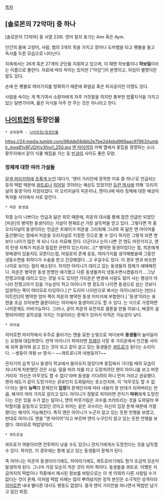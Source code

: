 [[목차]]
== [솔로몬의 72악마] 중 하나 ==
[솔로몬의 72악마] 중 서열 23위. 영어 철자 표기는 Aim 혹은 Aym.

인간의 몸에 고양이, 사람, 뱀의 3개의 목을 가지고 장어나 도마뱀을 타고 횃불을 들고 독사를 두른 모습으로 나타난다.

지옥에서는 26개 혹은 27개의 군단을 지휘하고 있으며, 이 때엔 하보륨이나 '''하보림'''이라는 이름으로 불린다. 자료에 따라 차이는 있지만 ["아임"]이 본명이고, 아임이 별명이란 말도 있다.

손에 든 횃불로 여러가지를 방화하기 때문에 화염공 혹은 파괴공이란 이명도 있다.

사람을 속이는 게 특기여서 소환자에게 자주 거짓말을 하지만 풍부한 법률지식을 가지고 있는 달변가이며, 옳은 지식을 아주 안 주는 것은 아니라고 한다.

== [[나이트런]]의 등장인물 ==
 * 상위항목 : [[나이트런/등장인물]]

https://24.media.tumblr.com/96dde58dbb2e7be2d4ebd966aac97963/tumblr_mxg81v9FJQ1rlv3fno1_250.jpg
[[앤 마이어]]의 카페 옆에서 꽃집을 경영하는 소녀. 황무지에서 같이 식물 채집을 가는 등 [[빈(나이트런)|빈]]과의 사이도 좋은 모양.

=== 정체에 대한 여러 가설들 ===
[[머리카락/갈색|갈색 머리카락]]에 [[눈/녹색|초록색 눈]]인 데다가, '앤이 가리안에 정착한 이유 중 하나'로 언급되는 등의 떡밥 때문에 [[콰트로(나이트런)|콰트로]]나 [[피어(나이트런)|피어]]일 것이라는 예상도 있었지만 [[듀란 맥그루거|듀란 박사]]에 의해 '오리지널의 동생'이라 지칭되었다. 이 오리지널이 피온이냐, 앤이냐에 따라 정체에 대한 예상이 독자들 사이에서 서로 갈린다.

 * 피온 동생설
작중 눈이 나쁘다는 언급과 닮은 외모 때문에, 피온의 대사를 통해 잠깐 언급만 되었던 [피온]의 병약한 동생이라는 가설이 현재로선 가장 설득력을 얻고 있다. 그렇다면 작 중 오리지널의 동생이라는 언급은 프레이가 피온을 그리워해 그녀와 꼭 닮은 앤 마이어를 출산했다는 점에서 피온을 오리지널로 지칭한 것으로 볼 수 있다
하지만 그렇게 되면 앤보다 나이가 많은 게 되니 다소 미묘해 진다. 더군다나 눈이 나쁜 건 앤도 마찬가지고, 앤의 탄생 자체가 피온과 밀접한 관련이 있는지라(...)[* 병약한 동생이었다는 점, 피온에게 뒷배경이 있을지도 모른다는점, 마일로의 존재 등등, 여러가지를 생각해봤을때 그동안 냉동수면을 취하다가 수술을 받고 건강해졌다...고 우길수도 있다. 이 경우 앤과 비슷한 나이로 보이는 점이 해소된다. 하지만 아이니가 데리고 있는 동생들의 정체가 애매해진다. 피온은 병약한 동생 한명만 얘기했고 다른 동생들까지 냉동수면시켰을리가... 그냥 전쟁고아를 데리고 있는 것일 수도 있지만 가리온은 변경에 사람도 많이 사는 행성이 아니라 전쟁고아가 있을 가능성이 적고 아이니가 앤 정도의 나이면 동생으로 삼는 것보다 입양하는 쪽이 여러모로 타당하다.] [* 도리어 나이만으로 봐서는 아이니보다는 [빈(나이트런)]의 병약한 엄마 쪽이 피온의 병약한 동생 이미지에 부합한다.] 
'동생'이라는 표현을 조금 꼬아보면 클론이라는 의미에서 동생이라고도 할 수 있다. 는 식으로 가정하면 나이문제도 커버가능하다. 그러나, 굳이 피온의 유전자로 클론을 만들 이유나, 배경이 설명되어야만 설득성을 가지는 가설이라는 문제가 있어서 아직은 가능성이 낮다.

 * 피어설
히어로편 마지막에서 우주로 올라가는 앤을 묘한 눈빛으로 쳐다보며 '''동생들'''의 놀아달라는 요청에 대답하였다. 만약 아이니가 피어라면 [[프레이 마이어|프레이]] 사망 후 가리온에서 인간들 사이에 섞여 들어와 살고 있는 것이 되고 같이 살고 있는 동생들은 [[콰트로(나이트런)|콰트로]]가 된다는 소리이다. --쌍둥이 여왕 or 영식-- ~~콰트로니까 네쌍둥이?~~

관지기의 습격 당시 동생이 학교에서 돌아오지 않았다며 꽃집에서 기다릴 때의 모습이 지나치게 차분했던 것은 사실. 밀을 따라 차를 타고 도망치려던 앤이 아이니를 보고 머뭇거리자 '자신은 아무것도 할 수 없다'라며 동생을 기다려야 하니 먼저 가라고 권유했다. 앤의 태도가 같이 도망가자는 권유인지 도와달라는 호소인지와, 이 '아무것도 할 수 없다'라는 말이 '''능력'''의 문제인지 '''입장'''의 문제인지에 따라 내용이 정 반대가 되어버리는 만큼, 해석이 여러 가지로 갈리고 있다. 아이니가 정말로 피어라면 관지기 '''따위'''에게 도망친다는 것은 있을 수가 없는 일이니, 앤의 머뭇거림은 괴수를 쓰러뜨리는 것을 도와달라 부탁할지를 갈등하고 있었던 것이고 피어는 같은 괴수라는 자신의 입장 문제 때문에 거절했다는 해석이 가능해진다. 특히 앤은 아이니가 누군지 알고 있는 듯한 언행을 보였고, 반대로 아이니도 앤을 "앤 마이어"라고 부르며 앤이 누구인지 알고 있는 듯한 언행을 보였다. 여러모로 떡밥덩어리.

 * 콰트로설
콰트로가 여왕이라면 전투력이 낮을 수도 있으니 관지기에게서 도망친다는 것을 납득할 수 있다. 하지만, 이 경우에는 함께 살고 있는 동생들이 문제가 된다.

즉 아이니는 피온의 동생이라기에도, 피어라기에도, 콰트로라기에도 뭔가 조금씩 모순이 발생하게 된다. 그나마 가장 모순이 적은 것이 피어 쪽이다. 동생들을 콰트로. 어쨌든 지금까지의 떡밥이나 작중에서 제시된 정보를 바탕으로는 이 셋 이외의 다른 사람일 수가 없다는 것이 문제. 이처럼 떡밥 자체는 많이 뿌려놨지만 정작 본인은 소극적인 성격이라 [[나이트런/Main Episode-1 Hero|히어로편]] 내내 별다른 대사도 행동도 없었다. 결국 앤이 가리안을 떠나면서 떡밥만 남기고 일단 퇴장. 
